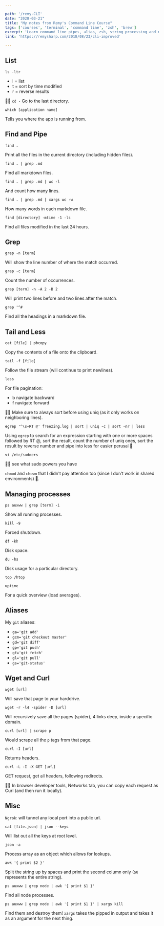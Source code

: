 ```yaml
---

path: '/remy-CLI'
date: "2020-03-21"
title: "My notes from Remy's Command Line Course"
tags: ['courses', 'terminal', 'command line', 'zsh', 'brew']
excerpt: 'Learn command line pipes, alias, zsh, string processing and more.'
link: 'https://remysharp.com/2018/08/23/cli-improved'

---
```

## List
`ls -ltr`

- l = list
- t = sort by time modified
- r = reverse results

👩‍💻 `cd -`
Go to the last directory.

`which [application name]`

Tells you where the app is running from.

## Find and Pipe

`find .`

Print all the files in the current directory (including hidden files).

`find . | grep .md`

Find all markdown files.

`find . | grep .md | wc -l`

And count how many lines.

`find . | grep .md | xargs wc -w`

How many words in each markdown file.

`find [directory] -mtime -1 -ls`

Find all files modified in the last 24 hours.

## Grep

`grep -n [term]`

Will show the line number of where the match occurred.

`grep -c [term]`

Count the number of occurrences.

`grep [term] -n -A 2 -B 2`

Will print two lines before and two lines after the match.

`grep '^#`

Find all the headings in a markdown file.

## Tail and Less

`cat [file] | pbcopy`

Copy the contents of a file onto the clipboard.

`tail -f [file]`

Follow the file stream (will continue to print newlines).

`less`

For file pagination:
- b navigate backward
- f navigate forward

👩‍💻 Make sure to always sort before using uniq (as it only works on neighboring lines).

`egrep '^\s+RT @' freezing.log | sort | uniq -c | sort -nr | less`

Using `egrep` to search for an expression starting with one or more spaces followed by RT @, sort the result, count the number of uniq ones, sort the result by reverse number and pipe into less for easier perusal 💪

`vi /etc/sudoers`

👩‍💻 see what sudo powers you have

`chmod` and `chown` that I didn't pay attention too (since I don't work in shared environments) 😬.

## Managing processes

`ps auxww | grep [term] -i`

Show all running processes.

`kill -9`

Forced shutdown.

`df -kh`

Disk space.

`du -hs`

Disk usage for a particular directory.

`top /htop`

`uptime`

For a quick overview (load averages).

## Aliases

My `git` aliases:

- `ga='git add'`
- `gcm='git checkout master'`
- `gd='git diff'`
- `gp='git push'`
- `gf='git fetch'`
- `gl='git pull'`
- `gs='git-status'`

## Wget and Curl

`wget [url]`

Will save that page to your harddrive.

`wget -r -l4 -spider -D [url]`

Will recursively save all the pages (spider), 4 links deep, inside a specific domain.

`curl [url] | scrape p`

Would scrape all the `p` tags from that page.

`curl -I [url]`

Returns headers.

`curl -L -I -X GET [url]`

GET request, get all headers, following redirects.

👩‍💻 In browser developer tools, Networks tab, you can copy each request as Curl (and then run it locally).

## Misc

`Ngrok`: will tunnel any local port into a public url.

`cat [file.json] | json --keys`

Will list out all the keys at root level.

`json -a`

Process array as an object which allows for lookups.

`awk '{ print $2 }'`

Split the string up by spaces and print the second column only (`$0` represents the entire string).

`ps auxww | grep node | awk '{ print $1 }'`

Find all node processes.

`ps auxww | grep node | awk '{ print $1 }' | xargs kill`

Find them and destroy them! `xargs` takes the pipped in output and takes it as an argument for the next thing.
